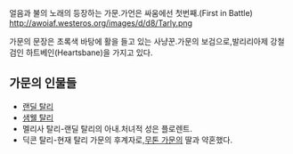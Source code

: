 얼음과 불의 노래의 등장하는 가문.가언은 싸움에선 첫번째.(First in Battle)
http://awoiaf.westeros.org/images/d/d8/Tarly.png

가문의 문장은 초록색 바탕에 활을 들고 있는 사냥꾼.가문의 보검으로,발리리아제 강철검인
하트베인(Heartsbane)을 가지고 있다.


== 가문의 인물들 ==

* [[랜딜 탈리]]
* [[샘웰 탈리]]
* 멜리사 탈리-랜딜 탈리의 아내.처녀적 성은 플로렌트.
* 딕콘 탈리-현재 탈리 가문의 후계자로,[[무톤 가문]]의 딸과 약혼했다.
